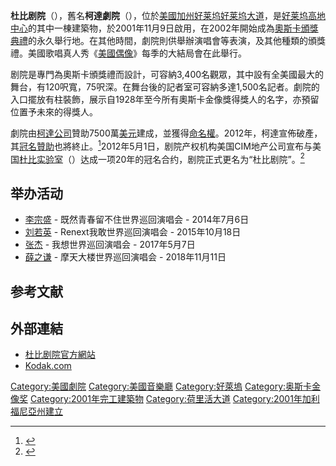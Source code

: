 {{Infobox venue
| native_name           = {{lang|en|Dolby Theatre}}
| image                 = Dolby Theatre v2.jpg
| image_caption         = 杜比劇院正面
| image_map             =
| map_caption           = 
| pushpin_map            = Los Angeles#California#USA
| pushpin_map_caption   = 
| location              = {{USA}}[[加州|加州]][[洛杉磯|洛杉磯]][[好萊塢大道|好萊塢大道]]6801號
| coordinates           ={{Coord|34|06|09.75|N|118|20|24.5|W|}}
| type                  = [[劇院|劇院]]
| broke_ground          = 1997年 
| built                 = 2001年
| opened                = 2001年11月9日
| owner                 = CIM集團
| former_names          = 柯達劇院 (2001–2012)<br>[[好萊塢高地中心|好萊塢高地中心]] (2012)
| cost                  = 9400萬美元<ref name="capacity">{{cite web |url=http://www.kodaktheatre.com/profile.htm |title=Profile |publisher=Kodak Theatre |date= |accessdate=May 2, 2012 |deadurl=yes |archiveurl=https://web.archive.org/web/20120416001723/http://www.kodaktheatre.com/profile.htm |archivedate=2012-04-16 }}</ref>
| general_contractor    = McCarthy Building Companies
| seating_type          = Reserved
| seating_capacity      = 3,400 <ref>{{cite web |url=http://www.dolbytheatre.com/about/ |title=About the Dolby Theatre |publisher=Dolby Theatre |date= |accessdate=19 June 2015 |archive-date=2016-03-04 |archive-url=https://web.archive.org/web/20160304153958/http://www.dolbytheatre.com/about/ |dead-url=no }}</ref>
| publictransit         = {{LACMTA link logo}}{{LACMTA icon strip|Red}}{{link-en|好莱坞／高地站|Hollywood/Highland station|好莱坞／高地}}
| website               = {{url|http://dolbytheatre.com}}
}}
'''杜比剧院'''（{{lang-en|Dolby Theatre}}），舊名'''柯達劇院'''（{{lang-en|Kodak Theatre}}），位於[[美國|美國]][[加州|加州]][[好莱坞|好莱坞]][[好莱坞大道|好莱坞大道]]，是[[好莱坞高地中心|好莱坞高地中心]]的其中一棟建築物，於2001年11月9日啟用，在2002年開始成為[[奧斯卡頒獎典禮|奧斯卡頒獎典禮]]的永久舉行地。在其他時間，劇院則供舉辦演唱會等表演，及其他種類的頒獎禮。美國歌唱真人秀《[[美國偶像|美國偶像]]》每季的大結局會在此舉行。

剧院是專門為奧斯卡頒獎禮而設計，可容納3,400名觀眾，其中設有全美國最大的舞台，有120呎寬，75呎深。在舞台後的記者室可容納多達1,500名記者。劇院的入口擺放有柱裝飾，展示自1928年至今所有奧斯卡金像獎得獎人的名字，亦預留位置予未來的得獎人。

劇院由[[柯達公司|柯達公司]]贊助7500萬[[美元|美元]]建成，並獲得[[命名權|命名權]]。2012年，柯達宣佈破產，其[[冠名贊助|冠名贊助]]也將終止。<ref>{{cite web|last=Higgins|first=Kat|title=Goodbye Kodak: New Name For The Home Of The Oscars|url=http://news.sky.com/home/showbiz-news/article/16176681|publisher=[[Sky_News|Sky News]]|accessdate=25 February 2012|archive-date=2012-02-28|archive-url=https://web.archive.org/web/20120228045058/http://news.sky.com/home/showbiz-news/article/16176681|dead-url=no}}</ref>2012年5月1日，剧院产权机构美国CIM地产公司宣布与美国[[杜比实验室|杜比实验室]]（{{lang|en|Dolby Laboratories Inc.}}）达成一项20年的冠名合约，剧院正式更名为“杜比剧院”。<ref>{{cite web|url=http://news.xinhuanet.com/world/2012-05/02/c_111871817.htm|title=奥斯卡颁奖剧院正式更名为“杜比剧院”|publisher=[[新华网|新华网]]|date=2012年5月2日|accessdate=2012年5月8日}}</ref>

==举办活动==
* [[李宗盛|李宗盛]] - 既然青春留不住世界巡回演唱会 - 2014年7月6日
* [[刘若英|刘若英]] - Renext我敢世界巡回演唱会 - 2015年10月18日
*[[張杰_(歌手)|张杰]] - 我想世界巡回演唱会 - 2017年5月7日
*[[薛之谦|薛之谦]] - 摩天大楼世界巡回演唱会 - 2018年11月11日

== 参考文献 ==
<div class="references-small">
<references />
</div>

== 外部連結 ==
* [http://www.dolbytheatre.com/ 杜比剧院官方網站] {{Wayback|url=http://www.dolbytheatre.com/ |date=20171130140011 }}
* [http://www.kodak.com/US/en/motion/news/kodakTheatre.shtml Kodak.com] {{Wayback|url=http://www.kodak.com/US/en/motion/news/kodakTheatre.shtml |date=20070805083430 }}

[[Category:美國劇院|Category:美國劇院]]
[[Category:美國音樂廳|Category:美國音樂廳]]
[[Category:好萊塢|Category:好萊塢]]
[[Category:奥斯卡金像奖|Category:奥斯卡金像奖]]
[[Category:2001年完工建築物|Category:2001年完工建築物]]
[[Category:荷里活大道|Category:荷里活大道]]
[[Category:2001年加利福尼亞州建立|Category:2001年加利福尼亞州建立]]